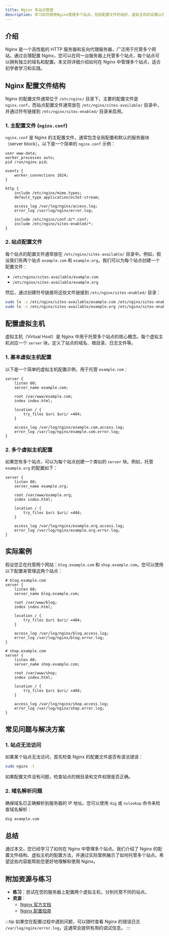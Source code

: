 ```yaml
---
title: Nginx 多站点管理
description: 学习如何使用Nginx管理多个站点，包括配置文件的组织、虚拟主机的设置以及常见问题的解决方案。
---
```


## 介绍

Nginx 是一个高性能的 HTTP 服务器和反向代理服务器，广泛用于托管多个网站。通过合理配置 Nginx，您可以在同一台服务器上托管多个站点，每个站点可以拥有独立的域名和配置。本文将详细介绍如何在 Nginx 中管理多个站点，适合初学者学习和实践。

## Nginx 配置文件结构

Nginx 的配置文件通常位于 `/etc/nginx/` 目录下。主要的配置文件是 `nginx.conf`，而站点配置文件通常放在 `/etc/nginx/sites-available/` 目录中，并通过符号链接到 `/etc/nginx/sites-enabled/` 目录来启用。

### 1. 主配置文件 (`nginx.conf`)

`nginx.conf` 是 Nginx 的主配置文件，通常包含全局配置和默认的服务器块（server block）。以下是一个简单的 `nginx.conf` 示例：

```nginx
user www-data;
worker_processes auto;
pid /run/nginx.pid;

events {
    worker_connections 1024;
}

http {
    include /etc/nginx/mime.types;
    default_type application/octet-stream;

    access_log /var/log/nginx/access.log;
    error_log /var/log/nginx/error.log;

    include /etc/nginx/conf.d/*.conf;
    include /etc/nginx/sites-enabled/*;
}
```

### 2. 站点配置文件

每个站点的配置文件通常放在 `/etc/nginx/sites-available/` 目录中。例如，假设我们有两个站点 `example.com` 和 `example.org`，我们可以为每个站点创建一个配置文件：

- `/etc/nginx/sites-available/example.com`
- `/etc/nginx/sites-available/example.org`

然后，通过创建符号链接将这些文件链接到 `/etc/nginx/sites-enabled/` 目录：

```bash
sudo ln -s /etc/nginx/sites-available/example.com /etc/nginx/sites-enabled/
sudo ln -s /etc/nginx/sites-available/example.org /etc/nginx/sites-enabled/
```

## 配置虚拟主机

虚拟主机（Virtual Host）是 Nginx 中用于托管多个站点的核心概念。每个虚拟主机对应一个 `server` 块，定义了站点的域名、根目录、日志文件等。

### 1. 基本虚拟主机配置

以下是一个简单的虚拟主机配置示例，用于托管 `example.com`：

```nginx
server {
    listen 80;
    server_name example.com;

    root /var/www/example.com;
    index index.html;

    location / {
        try_files $uri $uri/ =404;
    }

    access_log /var/log/nginx/example.com.access.log;
    error_log /var/log/nginx/example.com.error.log;
}
```

### 2. 多个虚拟主机配置

如果您有多个站点，可以为每个站点创建一个类似的 `server` 块。例如，托管 `example.org` 的配置如下：

```nginx
server {
    listen 80;
    server_name example.org;

    root /var/www/example.org;
    index index.html;

    location / {
        try_files $uri $uri/ =404;
    }

    access_log /var/log/nginx/example.org.access.log;
    error_log /var/log/nginx/example.org.error.log;
}
```

## 实际案例

假设您正在托管两个网站：`blog.example.com` 和 `shop.example.com`。您可以使用以下配置来管理这两个站点：

```nginx
# blog.example.com
server {
    listen 80;
    server_name blog.example.com;

    root /var/www/blog;
    index index.html;

    location / {
        try_files $uri $uri/ =404;
    }

    access_log /var/log/nginx/blog.access.log;
    error_log /var/log/nginx/blog.error.log;
}

# shop.example.com
server {
    listen 80;
    server_name shop.example.com;

    root /var/www/shop;
    index index.html;

    location / {
        try_files $uri $uri/ =404;
    }

    access_log /var/log/nginx/shop.access.log;
    error_log /var/log/nginx/shop.error.log;
}
```

## 常见问题与解决方案

### 1. 站点无法访问

如果某个站点无法访问，首先检查 Nginx 的配置文件是否有语法错误：

```bash
sudo nginx -t
```

如果配置文件没有问题，检查站点的根目录和文件权限是否正确。

### 2. 域名解析问题

确保域名已正确解析到服务器的 IP 地址。您可以使用 `dig` 或 `nslookup` 命令来检查域名解析：

```bash
dig example.com
```

## 总结

通过本文，您已经学习了如何在 Nginx 中管理多个站点。我们介绍了 Nginx 的配置文件结构、虚拟主机的配置方法，并通过实际案例展示了如何托管多个站点。希望这些内容能帮助您更好地理解和使用 Nginx。

## 附加资源与练习

- **练习**：尝试在您的服务器上配置两个虚拟主机，分别托管不同的站点。
- **资源**：
  - [Nginx 官方文档](https://nginx.org/en/docs/)
  - [Nginx 配置指南](https://www.digitalocean.com/community/tutorials/understanding-nginx-server-and-location-block-selection-algorithms)

:::tip
如果您在配置过程中遇到问题，可以随时查看 Nginx 的错误日志 `/var/log/nginx/error.log`，这通常会提供有用的调试信息。
:::
